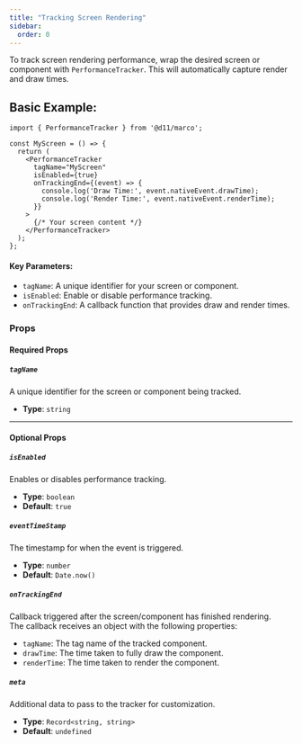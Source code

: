 ```yaml
---
title: "Tracking Screen Rendering"
sidebar:
  order: 0
---
```


To track screen rendering performance, wrap the desired screen or component with `PerformanceTracker`. This will automatically capture render and draw times.

## Basic Example:

```tsx
import { PerformanceTracker } from '@d11/marco';

const MyScreen = () => {
  return (
    <PerformanceTracker
      tagName="MyScreen"
      isEnabled={true}
      onTrackingEnd={(event) => {
        console.log('Draw Time:', event.nativeEvent.drawTime);
        console.log('Render Time:', event.nativeEvent.renderTime);
      }}
    >
      {/* Your screen content */}
    </PerformanceTracker>
  );
};
```

#### Key Parameters:

- `tagName`: A unique identifier for your screen or component.
- `isEnabled`: Enable or disable performance tracking.
- `onTrackingEnd`: A callback function that provides draw and render times.

### **Props**

#### **Required Props**

##### `tagName`
A unique identifier for the screen or component being tracked.  
- **Type**: `string`

---

#### **Optional Props**

##### `isEnabled`
Enables or disables performance tracking.  
- **Type**: `boolean`  
- **Default**: `true`

##### `eventTimeStamp`
The timestamp for when the event is triggered.  
- **Type**: `number`  
- **Default**: `Date.now()`

##### `onTrackingEnd`
Callback triggered after the screen/component has finished rendering.  
The callback receives an object with the following properties:  
- `tagName`: The tag name of the tracked component.  
- `drawTime`: The time taken to fully draw the component.  
- `renderTime`: The time taken to render the component. 

##### `meta`
Additional data to pass to the tracker for customization.  
- **Type**: `Record<string, string>`  
- **Default**: `undefined`